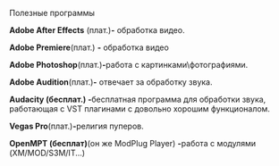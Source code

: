 Полезные программы

'''Adobe After Effects''' (плат.)''' -''' обработка видео.

'''Adobe Premiere '''(плат.) '''-''' обработка видео'''<nowiki/>'''

'''Adobe Photoshop '''(плат.)''' - '''работа с картинками\фотографиями.

'''Adobe Audition '''(плат.)''' -''' отвечает за обработку звука.

'''Audacity (бесплат.) - '''бесплатная программа для обработки звука, работающая с VST плагинами с довольно хорошим функционалом.

'''Vegas Pro '''(плат.)''' - '''религия пуперов.

'''OpenMPT (бесплат) '''(он же ModPlug Player) '''- '''работа с модулями (XM/MOD/S3M/IT...)